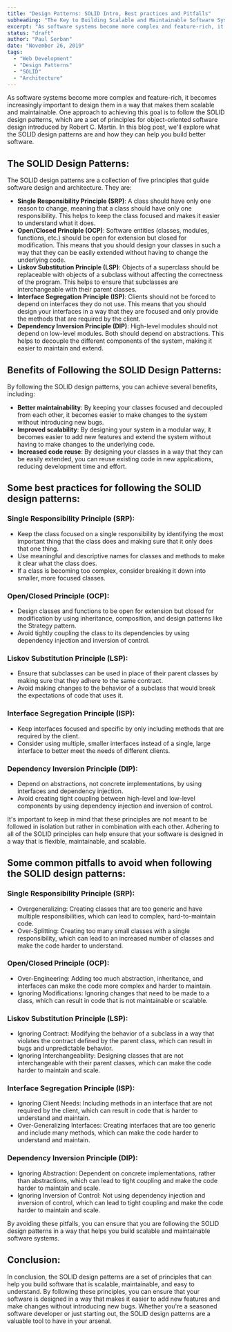 ```yaml
---
title: "Design Patterns: SOLID Intro, Best practices and Pitfalls"
subheading: "The Key to Building Scalable and Maintainable Software Systems"
excerpt: "As software systems become more complex and feature-rich, it becomes increasingly important to design them in a way that makes them scalable and maintainable. One approach to achieving this goal is to follow the SOLID design patterns, which are a set of principles for object-oriented software design introduced by Robert C. Martin. In this blog post, we'll explore what the SOLID design patterns are and how they can help you build better software."
status: "draft"
author: "Paul Serban"
date: "November 26, 2019"
tags:
  - "Web Development"
  - "Design Patterns"
  - "SOLID"
  - "Architecture"
---
```


As software systems become more complex and feature-rich, it becomes increasingly important to design them in a way that makes them scalable and maintainable. One approach to achieving this goal is to follow the SOLID design patterns, which are a set of principles for object-oriented software design introduced by Robert C. Martin. In this blog post, we'll explore what the SOLID design patterns are and how they can help you build better software.

## The SOLID Design Patterns:

The SOLID design patterns are a collection of five principles that guide software design and architecture. They are:

- **Single Responsibility Principle (SRP)**: A class should have only one reason to change, meaning that a class should have only one responsibility. This helps to keep the class focused and makes it easier to understand what it does.
- **Open/Closed Principle (OCP)**: Software entities (classes, modules, functions, etc.) should be open for extension but closed for modification. This means that you should design your classes in such a way that they can be easily extended without having to change the underlying code.
- **Liskov Substitution Principle (LSP)**: Objects of a superclass should be replaceable with objects of a subclass without affecting the correctness of the program. This helps to ensure that subclasses are interchangeable with their parent classes.
- **Interface Segregation Principle (ISP)**: Clients should not be forced to depend on interfaces they do not use. This means that you should design your interfaces in a way that they are focused and only provide the methods that are required by the client.
- **Dependency Inversion Principle (DIP)**: High-level modules should not depend on low-level modules. Both should depend on abstractions. This helps to decouple the different components of the system, making it easier to maintain and extend.

## Benefits of Following the SOLID Design Patterns:

By following the SOLID design patterns, you can achieve several benefits, including:

- **Better maintainability**: By keeping your classes focused and decoupled from each other, it becomes easier to make changes to the system without introducing new bugs.
- **Improved scalability**: By designing your system in a modular way, it becomes easier to add new features and extend the system without having to make changes to the underlying code.
- **Increased code reuse**: By designing your classes in a way that they can be easily extended, you can reuse existing code in new applications, reducing development time and effort.

## Some best practices for following the SOLID design patterns:

### Single Responsibility Principle (SRP):

- Keep the class focused on a single responsibility by identifying the most important thing that the class does and making sure that it only does that one thing.
- Use meaningful and descriptive names for classes and methods to make it clear what the class does.
- If a class is becoming too complex, consider breaking it down into smaller, more focused classes.

### Open/Closed Principle (OCP):

- Design classes and functions to be open for extension but closed for modification by using inheritance, composition, and design patterns like the Strategy pattern.
- Avoid tightly coupling the class to its dependencies by using dependency injection and inversion of control.

### Liskov Substitution Principle (LSP):

- Ensure that subclasses can be used in place of their parent classes by making sure that they adhere to the same contract.
- Avoid making changes to the behavior of a subclass that would break the expectations of code that uses it.

### Interface Segregation Principle (ISP):

- Keep interfaces focused and specific by only including methods that are required by the client.
- Consider using multiple, smaller interfaces instead of a single, large interface to better meet the needs of different clients.

### Dependency Inversion Principle (DIP):

- Depend on abstractions, not concrete implementations, by using interfaces and dependency injection.
- Avoid creating tight coupling between high-level and low-level components by using dependency injection and inversion of control.

It's important to keep in mind that these principles are not meant to be followed in isolation but rather in combination with each other. Adhering to all of the SOLID principles can help ensure that your software is designed in a way that is flexible, maintainable, and scalable.

## Some common pitfalls to avoid when following the SOLID design patterns:

### Single Responsibility Principle (SRP):

- Overgeneralizing: Creating classes that are too generic and have multiple responsibilities, which can lead to complex, hard-to-maintain code.
- Over-Splitting: Creating too many small classes with a single responsibility, which can lead to an increased number of classes and make the code harder to understand.

### Open/Closed Principle (OCP):

- Over-Engineering: Adding too much abstraction, inheritance, and interfaces can make the code more complex and harder to maintain.
- Ignoring Modifications: Ignoring changes that need to be made to a class, which can result in code that is not maintainable or scalable.

### Liskov Substitution Principle (LSP):

- Ignoring Contract: Modifying the behavior of a subclass in a way that violates the contract defined by the parent class, which can result in bugs and unpredictable behavior.
- Ignoring Interchangeability: Designing classes that are not interchangeable with their parent classes, which can make the code harder to maintain and scale.

### Interface Segregation Principle (ISP):

- Ignoring Client Needs: Including methods in an interface that are not required by the client, which can result in code that is harder to understand and maintain.
- Over-Generalizing Interfaces: Creating interfaces that are too generic and include many methods, which can make the code harder to understand and maintain.

### Dependency Inversion Principle (DIP):

- Ignoring Abstraction: Dependent on concrete implementations, rather than abstractions, which can lead to tight coupling and make the code harder to maintain and scale.
- Ignoring Inversion of Control: Not using dependency injection and inversion of control, which can lead to tight coupling and make the code harder to maintain and scale.

By avoiding these pitfalls, you can ensure that you are following the SOLID design patterns in a way that helps you build scalable and maintainable software systems.

## Conclusion:

In conclusion, the SOLID design patterns are a set of principles that can help you build software that is scalable, maintainable, and easy to understand. By following these principles, you can ensure that your software is designed in a way that makes it easier to add new features and make changes without introducing new bugs. Whether you're a seasoned software developer or just starting out, the SOLID design patterns are a valuable tool to have in your arsenal.
